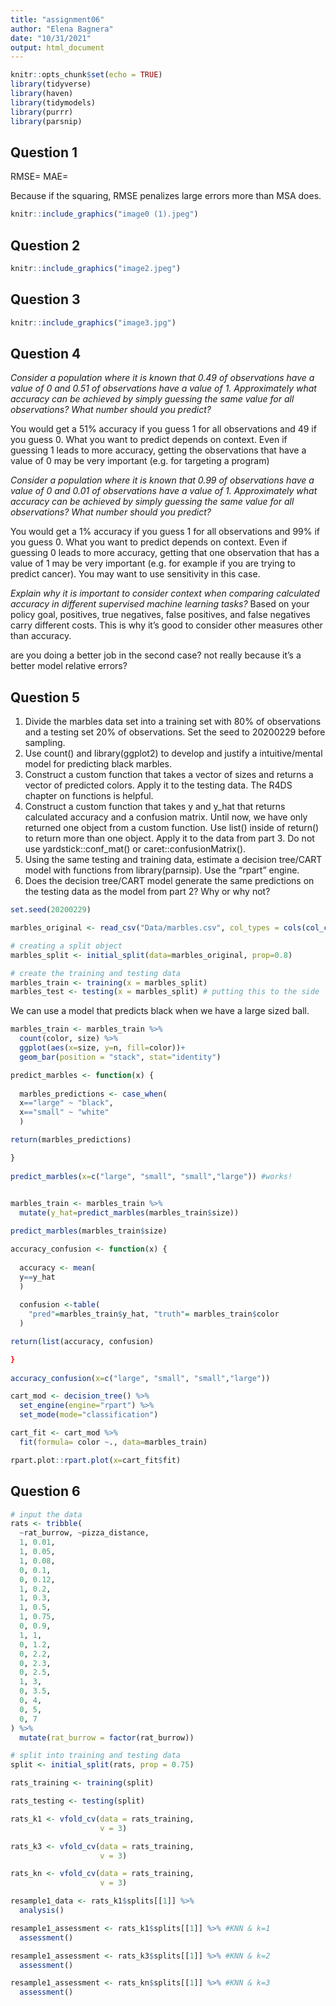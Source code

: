 ```yaml
---
title: "assignment06"
author: "Elena Bagnera"
date: "10/31/2021"
output: html_document
---
```


```r
knitr::opts_chunk$set(echo = TRUE)
library(tidyverse)
library(haven)
library(tidymodels)
library(purrr)
library(parsnip)
```

## Question 1

RMSE=
MAE=

Because if the squaring, RMSE penalizes large errors more than MSA does. 
```r
knitr::include_graphics("image0 (1).jpeg")

```

## Question 2

```r
knitr::include_graphics("image2.jpeg")
```


## Question 3

```r
knitr::include_graphics("image3.jpg")
```

## Question 4

*Consider a population where it is known that 0.49 of observations have a value of 0 and 0.51 of observations
have a value of 1. Approximately what accuracy can be achieved by simply guessing the same value for all
observations? What number should you predict?*

You would get a 51% accuracy if you guess 1 for all observations and 49 if you guess 0. What you want to predict depends on context. Even if guessing 1 leads to more accuracy, getting the observations that have a value of 0 may be very important (e.g. for targeting a program)

*Consider a population where it is known that 0.99 of observations have a value of 0 and 0.01 of observations
have a value of 1. Approximately what accuracy can be achieved by simply guessing the same value for all
observations? What number should you predict?*

You would get a 1% accuracy if you guess 1 for all observations and 99% if you guess 0. What you want to predict depends on context. Even if guessing 0 leads to more accuracy, getting that one observation that has a value of 1 may be very important (e.g. for example if you are trying to predict cancer). You may want to use sensitivity in this case.

*Explain why it is important to consider context when comparing calculated accuracy in different supervised
machine learning tasks?*
Based on your policy goal, positives, true negatives, false positives, and false negatives carry different costs. This is why it's good to consider other measures other than accuracy.

are you doing a better job in the second case? not really because it's a better model
relative errors?

## Question 5
1. Divide the marbles data set into a training set with 80% of observations and a testing set 20% of
observations. Set the seed to 20200229 before sampling.
2. Use count() and library(ggplot2) to develop and justify a intuitive/mental model for predicting
black marbles.
3. Construct a custom function that takes a vector of sizes and returns a vector of predicted colors. Apply
it to the testing data. The R4DS chapter on functions is helpful.
4. Construct a custom function that takes y and y_hat that returns calculated accuracy and a confusion
matrix. Until now, we have only returned one object from a custom function. Use list()
inside of return() to return more than one object. Apply it to the data from part 3. Do not use
yardstick::conf_mat() or caret::confusionMatrix().
5. Using the same testing and training data, estimate a decision tree/CART model with functions from
library(parnsip). Use the “rpart” engine.
6. Does the decision tree/CART model generate the same predictions on the testing data as the model
from part 2? Why or why not?

```r
set.seed(20200229)

marbles_original <- read_csv("Data/marbles.csv", col_types = cols(col_character()))

# creating a split object
marbles_split <- initial_split(data=marbles_original, prop=0.8)

# create the training and testing data
marbles_train <- training(x = marbles_split)
marbles_test <- testing(x = marbles_split) # putting this to the side

```

We can use a model that predicts black when we have a large sized ball.

```r

marbles_train <- marbles_train %>%
  count(color, size) %>% 
  ggplot(aes(x=size, y=n, fill=color))+
  geom_bar(position = "stack", stat="identity") 


```


```r

predict_marbles <- function(x) {
  
  marbles_predictions <- case_when(
  x=="large" ~ "black",
  x=="small" ~ "white"
  )

return(marbles_predictions)

}
  
predict_marbles(x=c("large", "small", "small","large")) #works!
 

```

```r

marbles_train <- marbles_train %>%
  mutate(y_hat=predict_marbles(marbles_train$size))

predict_marbles(marbles_train$size)
```



```r

accuracy_confusion <- function(x) {
  
  accuracy <- mean(
  y==y_hat
  )
  
  confusion <-table(
    "pred"=marbles_train$y_hat, "truth"= marbles_train$color
  )

return(list(accuracy, confusion)

}
  
accuracy_confusion(x=c("large", "small", "small","large")) 


```

```r

cart_mod <- decision_tree() %>%
  set_engine(engine="rpart") %>%
  set_mode(mode="classification")

cart_fit <- cart_mod %>%
  fit(formula= color ~., data=marbles_train)

rpart.plot::rpart.plot(x=cart_fit$fit)


```

## Question 6

```r

# input the data
rats <- tribble(
  ~rat_burrow, ~pizza_distance,
  1, 0.01,
  1, 0.05,
  1, 0.08,
  0, 0.1,
  0, 0.12,
  1, 0.2,
  1, 0.3,
  1, 0.5,
  1, 0.75,
  0, 0.9,
  1, 1,
  0, 1.2,
  0, 2.2,
  0, 2.3,
  0, 2.5,
  1, 3,
  0, 3.5,
  0, 4,
  0, 5,
  0, 7
) %>%
  mutate(rat_burrow = factor(rat_burrow))

# split into training and testing data
split <- initial_split(rats, prop = 0.75)

rats_training <- training(split)

rats_testing <- testing(split)

rats_k1 <- vfold_cv(data = rats_training,
                    v = 3)

rats_k3 <- vfold_cv(data = rats_training,
                    v = 3)

rats_kn <- vfold_cv(data = rats_training,
                    v = 3)
```

```r

resample1_data <- rats_k1$splits[[1]] %>%
  analysis()


```

```r

resample1_assessment <- rats_k1$splits[[1]] %>% #KNN & k=1
  assessment()

```

```r


resample1_assessment <- rats_k3$splits[[1]] %>% #KNN & k=2
  assessment()

```


```r

resample1_assessment <- rats_kn$splits[[1]] %>% #KNN & k=3
  assessment()

```

